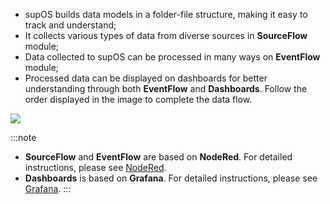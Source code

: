 - supOS builds data models in a folder-file structure, making it easy to track and understand;
- It collects various types of data from diverse sources in **SourceFlow** module;
- Data collected to supOS can be processed in many ways on **EventFlow** module;
- Processed data can be displayed on dashboards for better understanding through both **EventFlow** and **Dashboards**.
Follow the order displayed in the image to complete the data flow.

<img width={450} src="http://communityimage2.oss-cn-hangzhou.aliyuncs.com/48.png" />

:::note
- **SourceFlow** and **EventFlow** are based on **NodeRed**. For detailed instructions, please see <a href="https://nodered.org/docs/tutorials/first-flow">NodeRed</a>.
- **Dashboards** is based on **Grafana**. For detailed instructions, please see <a href="https://grafana.com/docs/grafana/latest/dashboards/build-dashboards/create-dashboard/">Grafana</a>.
:::